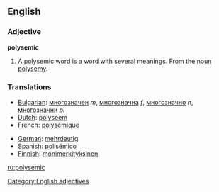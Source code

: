 ==English==
===Adjective===
'''polysemic'''
# A polysemic word is a word with several meanings.  From the [[noun]] [[polysemy]].

===Translations===
{{top}}
*[[Bulgarian]]: [[многозначен]] ''m'', [[многозначна]] ''f'', [[многозначно]] ''n'', [[многозначни]] ''pl''
*[[Dutch]]: [[polyseem]]
*[[French]]: [[polysémique]]
{{mid}}
*[[German]]: [[mehrdeutig]]
*[[Spanish]]: [[polisémico]]
*[[Finnish]]: [[monimerkityksinen]]
{{bottom}}

[[Category:English adjectives]]

[[ru:polysemic]]